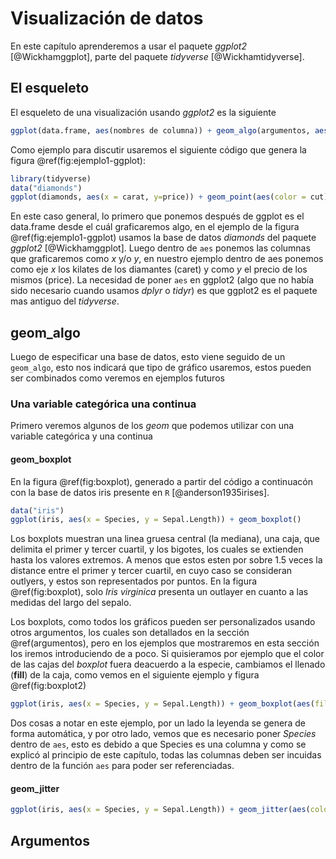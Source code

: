 # Visualización de datos {#visualizacion}

En este capítulo aprenderemos a usar el paquete *ggplot2* [@Wickhamggplot], parte del paquete *tidyverse* [@Wickhamtidyverse]. 

## El esqueleto

El esqueleto de una visualización usando *ggplot2* es la siguiente

```r
ggplot(data.frame, aes(nombres de columna)) + geom_algo(argumentos, aes(columnas)) + theme_algo()
```

Como ejemplo para discutir usaremos el siguiente código que genera la figura \@ref(fig:ejemplo1-ggplot):

```r
library(tidyverse)
data("diamonds")
ggplot(diamonds, aes(x = carat, y=price)) + geom_point(aes(color = cut)) + theme_classic()
```


En este caso general, lo primero que ponemos después de ggplot es el data.frame desde el cuál graficaremos algo, en el ejemplo de la figura \@ref(fig:ejemplo1-ggplot) usamos la base de datos *diamonds* del paquete *ggplot2* [@Wickhamggplot]. Luego dentro de `aes` ponemos las columnas que graficaremos como *x* y/o *y*, en nuestro ejemplo dentro de aes ponemos como eje *x* los kilates de los diamantes (caret) y como *y* el precio de los mismos (price). La necesidad de poner `aes` en ggplot2 (algo que no había sido necesario cuando usamos *dplyr* o *tidyr*) es que ggplot2 es el paquete mas antiguo del *tidyverse*.

## geom_algo

Luego de especificar una base de datos, esto viene seguido de un `geom_algo`, esto nos indicará que tipo de gráfico usaremos, estos pueden ser combinados como veremos en ejemplos futuros

### Una variable categórica una continua

Primero veremos algunos de los *geom* que podemos utilizar con una variable categórica y una continua

#### geom_boxplot

En la figura \@ref(fig:boxplot), generado a partir del código a continuacón con la base de datos iris presente en `R` [@anderson1935irises].  

```r
data("iris")
ggplot(iris, aes(x = Species, y = Sepal.Length)) + geom_boxplot()
```

Los boxplots muestran una linea gruesa central (la mediana), una caja, que delimita el primer y tercer cuartil, y los bigotes, los cuales se extienden hasta los valores extremos. A menos que estos esten por sobre 1.5 veces la distance entre el primer y tercer cuartil, en cuyo caso se consideran outlyers, y estos son representados por puntos. En la figura \@ref(fig:boxplot), solo *Iris virginica* presenta un outlayer en cuanto a las medidas del largo del sepalo.

Los boxplots, como todos los gráficos pueden ser personalizados usando otros argumentos, los cuales son detallados en la sección \@ref(argumentos), pero en los ejemplos que mostraremos en esta sección los iremos introduciendo de a poco. Si quisieramos por ejemplo que el color de las cajas del *boxplot* fuera deacuerdo a la especie, cambiamos el llenado (**fill**) de la caja, como vemos en el siguiente ejemplo y figura \@ref(fig:boxplot2)

```r
ggplot(iris, aes(x = Species, y = Sepal.Length)) + geom_boxplot(aes(fill = Species))
```

Dos cosas a notar en este ejemplo, por un lado la leyenda se genera de forma automática, y por otro lado, vemos que es necesario poner *Species* dentro de `aes`, esto es debido a que Species es una columna y como se explicó al principio de este capítulo, todas las columnas deben ser incuidas dentro de la función `aes` para poder ser referenciadas.

#### geom_jitter

```r
ggplot(iris, aes(x = Species, y = Sepal.Length)) + geom_jitter(aes(color = Species))
```


## Argumentos {#argumentos}
